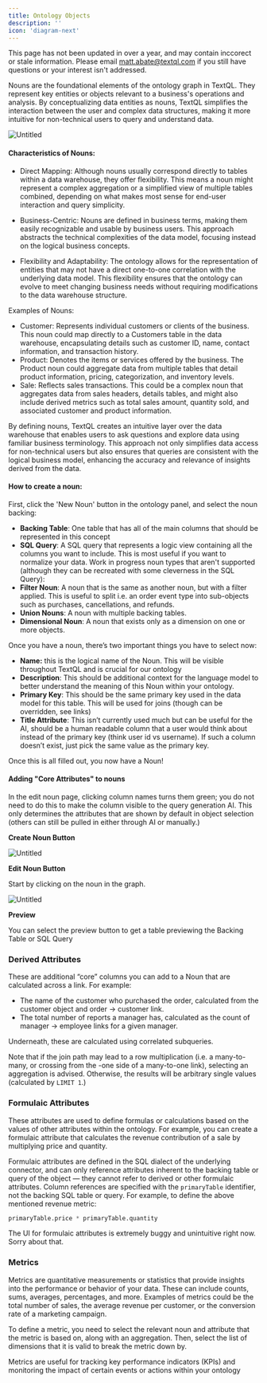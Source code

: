 ```yaml
---
title: Ontology Objects
description: ''
icon: 'diagram-next'
---
```


<Warning>This page has not been updated in over a year, and may contain inccorect or stale information.  Please email matt.abate@textql.com if you still have questions or your interest isn't addressed.</Warning>

Nouns are the foundational elements of the ontology graph in TextQL. They represent key entities or objects relevant to a business's operations and analysis. By conceptualizing data entities as nouns, TextQL simplifies the interaction between the user and complex data structures, making it more intuitive for non-technical users to query and understand data.

![Untitled](/images/ontology/0.png)

#### Characteristics of Nouns:
- Direct Mapping: Although nouns usually correspond directly to tables within a data warehouse, they offer flexibility. This means a noun might represent a complex aggregation or a simplified view of multiple tables combined, depending on what makes most sense for end-user interaction and query simplicity.

- Business-Centric: Nouns are defined in business terms, making them easily recognizable and usable by business users. This approach abstracts the technical complexities of the data model, focusing instead on the logical business concepts.

- Flexibility and Adaptability: The ontology allows for the representation of entities that may not have a direct one-to-one correlation with the underlying data model. This flexibility ensures that the ontology can evolve to meet changing business needs without requiring modifications to the data warehouse structure.

Examples of Nouns:
- Customer: Represents individual customers or clients of the business. This noun could map directly to a Customers table in the data warehouse, encapsulating details such as customer ID, name, contact information, and transaction history.
- Product: Denotes the items or services offered by the business. The Product noun could aggregate data from multiple tables that detail product information, pricing, categorization, and inventory levels.
- Sale: Reflects sales transactions. This could be a complex noun that aggregates data from sales headers, details tables, and might also include derived metrics such as total sales amount, quantity sold, and associated customer and product information.

By defining nouns, TextQL creates an intuitive layer over the data warehouse that enables users to ask questions and explore data using familiar business terminology. This approach not only simplifies data access for non-technical users but also ensures that queries are consistent with the logical business model, enhancing the accuracy and relevance of insights derived from the data.

#### How to create a noun:

First, click the 'New Noun' button in the ontology panel, and select the noun backing:
- **Backing Table**: One table that has all of the main columns that should be represented in this concept
- **SQL Query**: A SQL query that represents a logic view containing all the columns you want to include. This is most useful if you want to normalize your data.
Work in progress noun types that aren't supported (although they can be recreated with some cleverness in the SQL Query):
- **Filter Noun**: A noun that is the same as another noun, but with a filter applied. This is useful to split i.e. an order event type into sub-objects such as purchases, cancellations, and refunds.
- **Union Nouns**: A noun with multiple backing tables.
- **Dimensional Noun**: A noun that exists only as a dimension on one or more objects.

Once you have a noun, there’s two important things you have to select now:

- **Name:** this is the logical name of the Noun. This will be visible throughout TextQL and is crucial for our ontology
- **Description**: This should be additional context for the language model to better understand the meaning of this Noun within your ontology.
- **Primary Key**: This should be the same primary key used in the data model for this table. This will be used for joins (though can be overridden, see links)
- **Title Attribute**: This isn’t currently used much but can be useful for the AI, should be a human readable column that a user would think about instead of the primary key (think user id vs username). If such a column doesn’t exist, just pick the same value as the primary key.

Once this is all filled out, you now have a Noun!

#### Adding "Core Attributes" to nouns
In the edit noun page, clicking column names turns them green; you do not need to do this to make the column visible to the query generation AI. This only determines the attributes that are shown by default in object selection (others can still be pulled in either through AI or manually.)

**Create Noun Button**

![Untitled](/images/ontology/1.png)

**Edit Noun Button**

Start by clicking on the noun in the graph.

![Untitled](/images/ontology/2.png)

**Preview**

You can select the preview button to get a table previewing the Backing Table or SQL Query

### Derived Attributes

These are additional “core” columns you can add to a Noun that are calculated across a link. For example:
* The name of the customer who purchased the order, calculated from the customer object and order -> customer link.
* The total number of reports a manager has, calculated as the count of manager -> employee links for a given manager.

Underneath, these are calculated using correlated subqueries.

Note that if the join path may lead to a row multiplication (i.e. a many-to-many, or crossing from the -one side of a many-to-one link), selecting an aggregation is advised. Otherwise, the results will be arbitrary single values (calculated by `LIMIT 1`.)

### Formulaic Attributes

These attributes are used to define formulas or calculations based on the values of other attributes within the ontology. For example, you can create a formulaic attribute that calculates the revenue contribution of a sale by multiplying price and quantity.

Formulaic attributes are defined in the SQL dialect of the underlying connector, and can only reference attributes inherent to the backing table or query of the object — they cannot refer to derived or other formulaic attributes. Column references are specified with the `primaryTable`  identifier, not the backing SQL table or query. For example, to define the above mentioned revenue metric:

```sql
primaryTable.price * primaryTable.quantity
```

<Warning>
The UI for formulaic attributes is extremely buggy and unintuitive right now. Sorry about that.
</Warning>

### Metrics

Metrics are quantitative measurements or statistics that provide insights into the performance or behavior of your data. These can include counts, sums, averages, percentages, and more. Examples of metrics could be the total number of sales, the average revenue per customer, or the conversion rate of a marketing campaign.

To define a metric, you need to select the relevant noun and attribute that the metric is based on, along with an aggregation. Then, select the list of dimensions that it is valid to break the metric down by.

Metrics are useful for tracking key performance indicators (KPIs) and monitoring the impact of certain events or actions within your ontology
